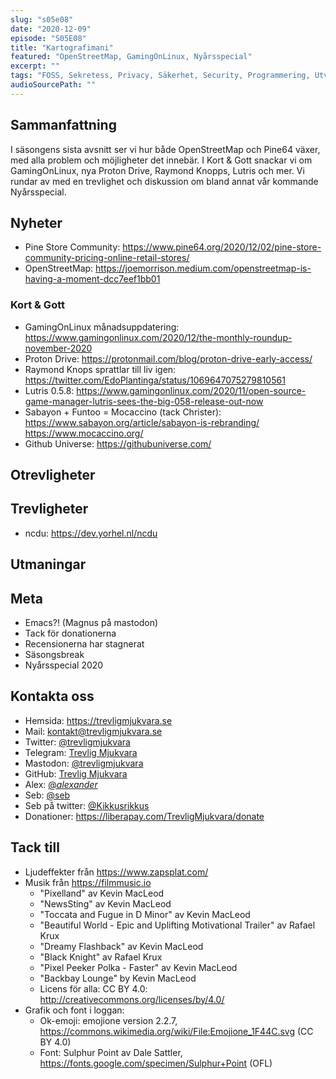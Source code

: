 ```yaml
---
slug: "s05e08"
date: "2020-12-09"
episode: "S05E08"
title: "Kartografimani"
featured: "OpenStreetMap, GamingOnLinux, Nyårsspecial"
excerpt: ""
tags: "FOSS, Sekretess, Privacy, Säkerhet, Security, Programmering, Utveckling, Mjukvara, PinePhone, Technology, Linux, Open Source, Pine64, OpenStreetMap, GamingOnLinux, Proton Drive, Raymond Knopps, Lutris, Sabayon, Funtoo, Mocaccino, GitHub Universe, ncdu, emacs"
audioSourcePath: ""
---
```

## Sammanfattning
I säsongens sista avsnitt ser vi hur både OpenStreetMap och Pine64 växer, med alla problem och möjligheter det innebär. I Kort & Gott snackar vi om GamingOnLinux, nya Proton Drive, Raymond Knopps, Lutris och mer. Vi rundar av med en trevlighet och diskussion om bland annat vår kommande Nyårsspecial.

## Nyheter
- Pine Store Community: https://www.pine64.org/2020/12/02/pine-store-community-pricing-online-retail-stores/
- OpenStreetMap: https://joemorrison.medium.com/openstreetmap-is-having-a-moment-dcc7eef1bb01

### Kort & Gott 
- GamingOnLinux månadsuppdatering: https://www.gamingonlinux.com/2020/12/the-monthly-roundup-november-2020
- Proton Drive: https://protonmail.com/blog/proton-drive-early-access/
- Raymond Knops sprattlar till liv igen: https://twitter.com/EdoPlantinga/status/1069647075279810561
- Lutris 0.5.8: https://www.gamingonlinux.com/2020/11/open-source-game-manager-lutris-sees-the-big-058-release-out-now
- Sabayon + Funtoo = Mocaccino (tack Christer): https://www.sabayon.org/article/sabayon-is-rebranding/ https://www.mocaccino.org/
- Github Universe: https://githubuniverse.com/

## Otrevligheter

## Trevligheter
- ncdu: https://dev.yorhel.nl/ncdu

## Utmaningar

## Meta
- Emacs?! (Magnus på mastodon)
- Tack för donationerna
- Recensionerna har stagnerat
- Säsongsbreak 
- Nyårsspecial 2020

## Kontakta oss
- Hemsida: https://trevligmjukvara.se
- Mail: kontakt@trevligmjukvara.se
- Twitter: [@trevligmjukvara](https://twitter.com/trevligmjukvara)
- Telegram: [Trevlig Mjukvara](https://t.me/trevligmjukvara)
- Mastodon: [@trevligmjukvara](https://mastodon.linuxkompis.se/@trevligmjukvara)
- GitHub: [Trevlig Mjukvara](https://github.com/trevligmjukvara)
- Alex: [@_alexander_](https://mastodon.online/@_alexander_)
- Seb: [@seb](https://social.gelotte.dev/@seb)
- Seb på twitter: [@Kikkusrikkus](https://twitter.com/Kikkusrikkus)
- Donationer: https://liberapay.com/TrevligMjukvara/donate

## Tack till
- Ljudeffekter från https://www.zapsplat.com/
- Musik från https://filmmusic.io
  - "Pixelland" av Kevin MacLeod
  - "NewsSting" av Kevin MacLeod
  - "Toccata and Fugue in D Minor" av Kevin MacLeod
  - "Beautiful World - Epic and Uplifting Motivational Trailer" av Rafael Krux
  - "Dreamy Flashback" av Kevin MacLeod
  - "Black Knight" av Rafael Krux
  - "Pixel Peeker Polka - Faster" av Kevin MacLeod
  - "Backbay Lounge" by Kevin MacLeod
  - Licens för alla: CC BY 4.0: http://creativecommons.org/licenses/by/4.0/
- Grafik och font i loggan:
  - Ok-emoji: emojione version 2.2.7, https://commons.wikimedia.org/wiki/File:Emojione_1F44C.svg (CC BY 4.0)
  - Font: Sulphur Point av Dale Sattler, https://fonts.google.com/specimen/Sulphur+Point (OFL)
